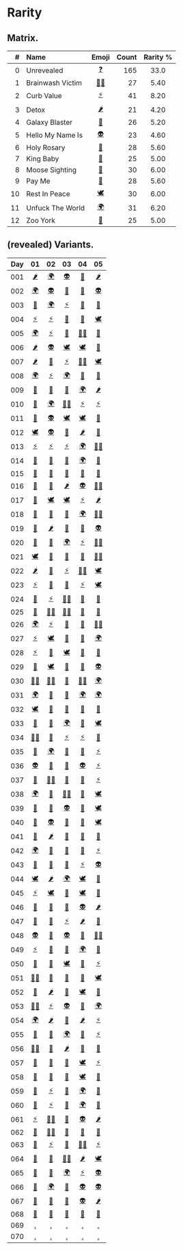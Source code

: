 # Rarity


## Matrix.

| # | Name | Emoji | Count | Rarity % |
|--:|:-----|:-----:|------:|:--------:|
|  0 | Unrevealed       | [❓][] | 165 | 33.0 |
|  1 | Brainwash Victim | [🧟‍♀️][] | 27 | 5.40 |
|  2 | Curb Value       | [⚡️][] | 41 | 8.20 |
|  3 | Detox            | [🌶][] | 21 | 4.20 |
|  4 | Galaxy Blaster   | [🔫][] | 26 | 5.20 |
|  5 | Hello My Name Is | [👽][] | 23 | 4.60 |
|  6 | Holy Rosary      | [📿][] | 28 | 5.60 |
|  7 | King Baby        | [👑][] | 25 | 5.00 |
|  8 | Moose Sighting   | [🦌][] | 30 | 6.00 |
|  9 | Pay Me           | [💸][] | 28 | 5.60 |
| 10 | Rest In Peace    | [🕊][] | 30 | 6.00 | 
| 11 | Unfuck The World | [🌍][] | 31 | 6.20 |
| 12 | Zoo York         | [🗽][] | 25 | 5.00 |


## (revealed) Variants.

| Day | 01 | 02 | 03 | 04 | 05 |
|:---:|:--:|:--:|:--:|:--:|:--:|
| 001 | [🌶][] | [🌍][] | [👽][] | [📿][] | [🌶][] |
| 002 | [🌍][] | [👽][] | [🔫][] | [💸][] | [👽][] |
| 003 | [🗽][] | [🌍][] | [⚡️][] | [💸][] | [🔫][] |
| 004 | [⚡️][] | [⚡️][] | [👑][] | [👑][] | [🕊][] |
| 005 | [🌍][] | [⚡️][] | [🦌][] | [🧟‍♀️][] | [🗽][] |
| 006 | [🌶][] | [👽][] | [🕊][] | [🕊][] | [🦌][] |
| 007 | [🌶][] | [🦌][] | [⚡️][] | [🧟‍♀️][] | [🕊][] |
| 008 | [🌍][] | [⚡️][] | [🌍][] | [💸][] | [🔫][] |
| 009 | [💸][] | [👑][] | [👑][] | [🌍][] | [🌶][] |
| 010 | [🔫][] | [🌍][] | [🧟‍♀️][] | [⚡️][] | [⚡️][] |
| 011 | [🗽][] | [👽][] | [🕊][] | [🕊][] | [👑][] |
| 012 | [🕊][] | [👽][] | [📿][] | [🌶][] | [📿][] |
| 013 | [⚡️][] | [⚡️][] | [⚡️][] | [🌍][] | [🧟‍♀️][] |
| 014 | [🔫][] | [🦌][] | [🦌][] | [🌍][] | [📿][] |
| 015 | [🔫][] | [🦌][] | [📿][] | [🗽][] | [🗽][] |
| 016 | [📿][] | [💸][] | [🌶][] | [👽][] | [🧟‍♀️][] |
| 017 | [🦌][] | [🕊][] | [🕊][] | [⚡️][] | [🌶][] |
| 018 | [🦌][] | [💸][] | [💸][] | [🌍][] | [🧟‍♀️][] |
| 019 | [📿][] | [🌶][] | [👑][] | [📿][] | [👽][] |
| 020 | [👑][] | [🗽][] | [🌍][] | [⚡️][] | [🧟‍♀️][] |
| 021 | [🕊][] | [🗽][] | [🦌][] | [💸][] | [🧟‍♀️][] |
| 022 | [🌶][] | [🦌][] | [⚡️][] | [🧟‍♀️][] | [🕊][] |
| 023 | [⚡️][] | [🦌][] | [🦌][] | [⚡️][] | [🕊][] |
| 024 | [🦌][] | [⚡️][] | [🧟‍♀️][] | [🦌][] | [👑][] |
| 025 | [🗽][] | [🧟‍♀️][] | [🧟‍♀️][] | [💸][] | [🗽][] |
| 026 | [🌍][] | [⚡️][] | [💸][] | [🔫][] | [🧟‍♀️][] |
| 027 | [⚡️][] | [🕊][] | [💸][] | [📿][] | [🌍][] |
| 028 | [⚡️][] | [💸][] | [🕊][] | [🦌][] | [🔫][] |
| 029 | [🔫][] | [🕊][] | [📿][] | [💸][] | [👽][] |
| 030 | [🧟‍♀️][] | [🧟‍♀️][] | [🔫][] | [🧟‍♀️][] | [🌍][] |
| 031 | [🌍][] | [🔫][] | [🦌][] | [🌍][] | [🌍][] |
| 032 | [🕊][] | [📿][] | [🔫][] | [🦌][] | [🔫][] |
| 033 | [💸][] | [📿][] | [🌍][] | [💸][] | [🕊][] |
| 034 | [🧟‍♀️][] | [👑][] | [⚡️][] | [⚡️][] | [🔫][] |
| 035 | [🗽][] | [🌍][] | [📿][] | [🗽][] | [⚡️][] |
| 036 | [👽][] | [🦌][] | [📿][] | [👽][] | [⚡️][] |
| 037 | [🦌][] | [🧟‍♀️][] | [🔫][] | [📿][] | [⚡️][] |
| 038 | [🌍][] | [🗽][] | [🧟‍♀️][] | [🔫][] | [🕊][] |
| 039 | [🗽][] | [📿][] | [👽][] | [👑][] | [🕊][] |
| 040 | [🦌][] | [👽][] | [🦌][] | [🔫][] | [🕊][] |
| 041 | [🦌][] | [🌶][] | [👑][] | [👑][] | [🗽][] |
| 042 | [🌍][] | [🦌][] | [📿][] | [👑][] | [⚡️][] |
| 043 | [🗽][] | [👑][] | [🦌][] | [⚡️][] | [👽][] |
| 044 | [🕊][] | [🌶][] | [🌍][] | [🕊][] | [👑][] |
| 045 | [⚡️][] | [🕊][] | [💸][] | [🕊][] | [📿][] |
| 046 | [💸][] | [🦌][] | [🔫][] | [👽][] | [🌶][] |
| 047 | [🗽][] | [💸][] | [⚡️][] | [🌶][] | [🗽][] |
| 048 | [👽][] | [👑][] | [👽][] | [🔫][] | [🧟‍♀️][] |
| 049 | [⚡️][] | [📿][] | [👑][] | [🌍][] | [👑][] |
| 050 | [📿][] | [🗽][] | [🕊][] | [🗽][] | [⚡️][] |
| 051 | [🧟‍♀️][] | [💸][] | [📿][] | [🦌][] | [🕊][] |
| 052 | [👑][] | [🌶][] | [🔫][] | [🕊][] | [🔫][] |
| 053 | [🧟‍♀️][] | [⚡️][] | [👽][] | [💸][] | [🌍][] |
| 054 | [🌍][] | [🌶][] | [👑][] | [🌶][] | [⚡️][] |
| 055 | [📿][] | [👑][] | [🌍][] | [🗽][] | [⚡️][] |
| 056 | [🧟‍♀️][] | [💸][] | [🌶][] | [📿][] | [🔫][] |
| 057 | [💸][] | [🔫][] | [🗽][] | [🕊][] | [⚡️][] |
| 058 | [🦌][] | [💸][] | [💸][] | [🕊][] | [👑][] |
| 059 | [📿][] | [⚡️][] | [💸][] | [🌍][] | [🔫][] |
| 060 | [🦌][] | [⚡️][] | [💸][] | [🌍][] | [💸][] |
| 061 | [⚡️][] | [🧟‍♀️][] | [📿][] | [👽][] | [🌶][] |
| 062 | [📿][] | [🧟‍♀️][] | [🗽][] | [🗽][] | [👑][] |
| 063 | [🔫][] | [⚡️][] | [🦌][] | [🧟‍♀️][] | [⚡️][] |
| 064 | [👑][] | [📿][] | [🧟‍♀️][] | [🌶][] | [🕊][] |
| 065 | [💸][] | [🦌][] | [🌍][] | [⚡️][] | [👽][] |
| 066 | [🔫][] | [🌍][] | [👑][] | [👽][] | [👽][] |
| 067 | [🗽][] | [🗽][] | [📿][] | [👽][] | [🌶][] |
| 068 | [🗽][] | [💸][] | [💸][] | [👑][] | [🔫][] |
| 069 | [.][] | [.][] | [.][] | [.][] | [.][] |
| 070 | [.][] | [.][] | [.][] | [.][] | [.][] |



[❓]: https://www.pigeons.monster/variants#0-unrevealed
[🧟‍♀️]: https://www.pigeons.monster/variants#1-brainwash-victim
[⚡️]: https://www.pigeons.monster/variants#2-curb-value
[🌶]: https://www.pigeons.monster/variants#3-detox
[🔫]: https://www.pigeons.monster/variants#4-galaxy-blaster
[👽]: https://www.pigeons.monster/variants#5-hello-my-name-is
[📿]: https://www.pigeons.monster/variants#6-holy-rosary
[👑]: https://www.pigeons.monster/variants#7-king-baby
[🦌]: https://www.pigeons.monster/variants#8-moose-sighting
[💸]: https://www.pigeons.monster/variants#9-pay-me
[🕊]: https://www.pigeons.monster/variants#10-rest-in-peace
[🌍]: https://www.pigeons.monster/variants#11-unfuck-the-world
[🗽]: https://www.pigeons.monster/variants#12-zoo-york
[.]: https://www.pigeons.monster/variants#0-unrevealed